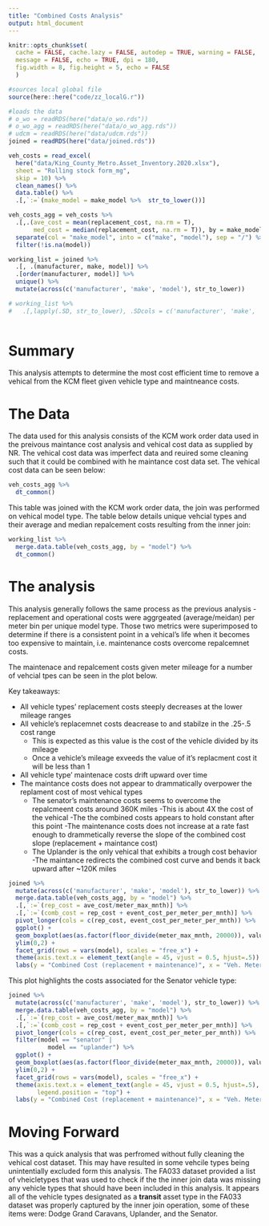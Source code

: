 ```yaml
---
title: "Combined Costs Analysis"
output: html_document
---
```


```r
knitr::opts_chunk$set(
  cache = FALSE, cache.lazy = FALSE, autodep = TRUE, warning = FALSE, 
  message = FALSE, echo = TRUE, dpi = 180,
  fig.width = 8, fig.height = 5, echo = FALSE
  )
```

```r
#sources local global file
source(here::here("code/zz_localG.r")) 

#loads the data
# o_wo = readRDS(here("data/o_wo.rds"))
# o_wo_agg = readRDS(here("data/o_wo_agg.rds"))
# udcm = readRDS(here("data/udcm.rds"))
joined = readRDS(here("data/joined.rds"))
```

```r
veh_costs = read_excel(
  here("data/King_County_Metro.Asset_Inventory.2020.xlsx"),
  sheet = "Rolling stock form_mg",
  skip = 10) %>%
  clean_names() %>% 
  data.table() %>%  
  .[,`:=`(make_model = make_model %>%  str_to_lower())]

veh_costs_agg = veh_costs %>%  
  .[,.(ave_cost = mean(replacement_cost, na.rm = T),
       med_cost = median(replacement_cost, na.rm = T)), by = make_model] %>%  
  separate(col = "make_model", into = c("make", "model"), sep = "/") %>%  
  filter(!is.na(model))

working_list = joined %>%
  .[, .(manufacturer, make, model)] %>%  
  .[order(manufacturer, model)] %>% 
  unique() %>%  
  mutate(across(c('manufacturer', 'make', 'model'), str_to_lower))

# working_list %>% 
#   .[,lapply(.SD, str_to_lower), .SDcols = c('manufacturer', 'make', 'model')]
  

```

# Summary 

This analysis attempts to determine the most cost efficient time to remove a vehical from the KCM fleet given vehicle type and maintneance costs.

# The Data

The data used for this analysis consists of the KCM work order data used in the preivous maintance cost analysis and vehical cost data as supplied by NR. The vehical cost data was imperfect data and reuired some cleaning such that it could be combined with he maintance cost data set. The vehical cost data can be seen below:

```r
veh_costs_agg %>%  
  dt_common()
```

This table was joined with the KCM work order data, the join was performed on vehical model type. The table below details unique vehcial types and their average and median repalcement costs resulting from the inner join:
```r
working_list %>%  
  merge.data.table(veh_costs_agg, by = "model") %>%  
  dt_common()
```
 
# The analysis

This analysis generally follows the same process as the previous analysis - replacement and operational costs were aggrgeated (average/meidan) per meter bin per unique model type. Those two metrics were superimposed to determine if there is a consistent point in a vehical's life when it becomes too expensive to maintain, i.e. maintenance costs overcome repalcemnet costs. 

The maintenace and repalcement costs given meter mileage for a number of vehcial tpes can be seen in the plot below. 

Key takeaways: 

* All vehicle types' replacement costs steeply decreases at the lower mileage ranges
* All vehicle's replacemnet costs deacrease to and stabilze in the .25-.5 cost range 
  + This is expected as this value is the cost of the vehicle divided by its mileage
  + Once a vehicle's mileage exveeds the value of it's replacment cost it will be less than 1
* All vehicle type' maintenace costs drift upward over time 
* The maintance costs does not appear to drammatically overpower the replament cost of most vehical types
  + The senator's maintenance costs seems to overcome the repalcmeent costs around 360K miles 
    -This is about 4X the cost of the vehical
    -The the combined costs appears to hold constant after this point 
    -The maintenance costs does not increase at a rate fast enough to drammetically reverse the slope of the combined cost slope (replacement + maintance cost)
  + The Uplander is the only vehical that exhibits a trough cost behavior
    -The maintance redirects the combined cost curve and bends it back upward after ~120K miles

```r
joined %>%  
  mutate(across(c('manufacturer', 'make', 'model'), str_to_lower)) %>% 
  merge.data.table(veh_costs_agg, by = "model") %>% 
  .[,`:=`(rep_cost = ave_cost/meter_max_mnth)] %>% 
  .[,`:=`(comb_cost = rep_cost + event_cost_per_meter_per_mnth)] %>% 
  pivot_longer(cols = c(rep_cost, event_cost_per_meter_per_mnth)) %>% 
  ggplot() +
  geom_boxplot(aes(as.factor(floor_divide(meter_max_mnth, 20000)), value, color = name)) +
  ylim(0,2) +
  facet_grid(rows = vars(model), scales = "free_x") +
  theme(axis.text.x = element_text(angle = 45, vjust = 0.5, hjust=.5)) + 
  labs(y = "Combined Cost (replacement + maintenance)", x = "Veh. Meter Bins") 
```

This plot highlights the costs associated for the Senator vehicle type:
```r
joined %>%  
  mutate(across(c('manufacturer', 'make', 'model'), str_to_lower)) %>% 
  merge.data.table(veh_costs_agg, by = "model") %>% 
  .[,`:=`(rep_cost = ave_cost/meter_max_mnth)] %>% 
  .[,`:=`(comb_cost = rep_cost + event_cost_per_meter_per_mnth)] %>% 
  pivot_longer(cols = c(rep_cost, event_cost_per_meter_per_mnth)) %>% 
  filter(model == "senator" |
           model == "uplander") %>% 
  ggplot() +
  geom_boxplot(aes(as.factor(floor_divide(meter_max_mnth, 20000)), value, color = name)) +
  ylim(0,2) +
  facet_grid(rows = vars(model), scales = "free_x") +
  theme(axis.text.x = element_text(angle = 45, vjust = 0.5, hjust=.5), 
        legend.position = "top") + 
  labs(y = "Combined Cost (replacement + maintenance)", x = "Veh. Meter Bins") 
```

# Moving Forward 

This was a quick analysis that was perfromed without fully cleaning the vehical cost dataset. This may have resulted in some vehcile types being unintentially excluded form this analysis. The FA033 dataset provided a list of vheicletypes that was used to check if the the inner join data was missing any vehicle types that should have been included in this analysis. It appears all of the vehicle types designated as a **transit** asset type in the FA033 dataset was properly captured by the inner join operation, some of these items were: Dodge Grand Caravans, Uplander, and the Senator. 


